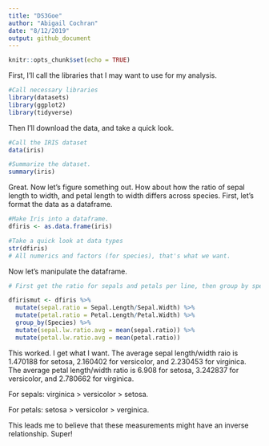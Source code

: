 ```yaml
---
title: "DS3Goe"
author: "Abigail Cochran"
date: "8/12/2019"
output: github_document
---
```


```r
knitr::opts_chunk$set(echo = TRUE)
```

First, I'll call the libraries that I may want to use for my analysis.
```r
#Call necessary libraries
library(datasets)
library(ggplot2)
library(tidyverse)
```

Then I'll download the data, and take a quick look.
```r
#Call the IRIS dataset
data(iris)

#Summarize the dataset.
summary(iris)
```

Great. Now let's figure something out. How about how the ratio of sepal length to width, and petal length to width differs across species. First, let's format the data as a dataframe.

```r
#Make Iris into a dataframe.
dfiris <- as.data.frame(iris)

#Take a quick look at data types
str(dfiris)
# All numerics and factors (for species), that's what we want.
```

Now let's manipulate the dataframe.

```r
# First get the ratio for sepals and petals per line, then group by species, then get the average ratios for each species.

dfirismut <- dfiris %>%
  mutate(sepal.ratio = Sepal.Length/Sepal.Width) %>%
  mutate(petal.ratio = Petal.Length/Petal.Width) %>%
  group_by(Species) %>%
  mutate(sepal.lw.ratio.avg = mean(sepal.ratio)) %>%
  mutate(petal.lw.ratio.avg = mean(petal.ratio))
```

This worked. I get what I want. The average sepal length/width raio is 1.470188 for setosa, 2.160402 for versicolor, and 2.230453 for virginica. The average petal length/width ratio is 6.908 for setosa, 3.242837 for versicolor, and 2.780662 for virginica. 

For sepals: virginica > versicolor > setosa. 

For petals: setosa > versicolor > verginica. 

This leads me to believe that these measurements might have an inverse relationship. Super!
